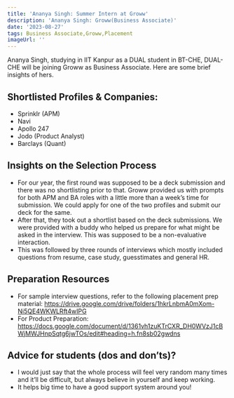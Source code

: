 ```yaml
---
title: 'Ananya Singh: Summer Intern at Groww'
description: 'Ananya Singh: Groww(Business Associate)'
date: '2023-08-27'
tags: Business Associate,Groww,Placement
imageUrl: ''
---
```


Ananya Singh, studying in IIT Kanpur as a DUAL student in BT-CHE, DUAL-CHE will be joining Groww as Business Associate. Here are some brief insights of hers.

## Shortlisted Profiles & Companies:
- Sprinklr (APM) 
- Navi
- Apollo 247 
- Jodo (Product Analyst)
- Barclays (Quant)

## Insights on the Selection Process
- For our year, the first round was supposed to be a deck submission and there was no shortlisting prior to that. Groww provided us with prompts for both APM and BA roles with a little more than a week’s time for submission. We could apply for one of the two profiles and submit our deck for the same.
- After that, they took out a shortlist based on the deck submissions. We were provided with a buddy who helped us prepare for what might be asked in the interview. This was supposed to be a non-evaluative interaction.
- This was followed by three rounds of interviews which mostly included questions from resume, case study, guesstimates and general HR.

##  Preparation Resources
- For sample interview questions, refer to the following placement prep material:
https://drive.google.com/drive/folders/1hkrLnbmA0mXom-Ni5QE4WKWLRft4wIPG
- For Product Preparation:
https://docs.google.com/document/d/1361vh1zuKTrCXR_DH0WVzJ1cBWjMWJHnpSqtg6jwTOs/edit#heading=h.fn8sb02gwdns

## Advice for students (dos and don’ts)? 
- I would just say that the whole process will feel very random many times and it’ll be difficult,
but always believe in yourself and keep working. 
- It helps big time to have a good support
system around you!

